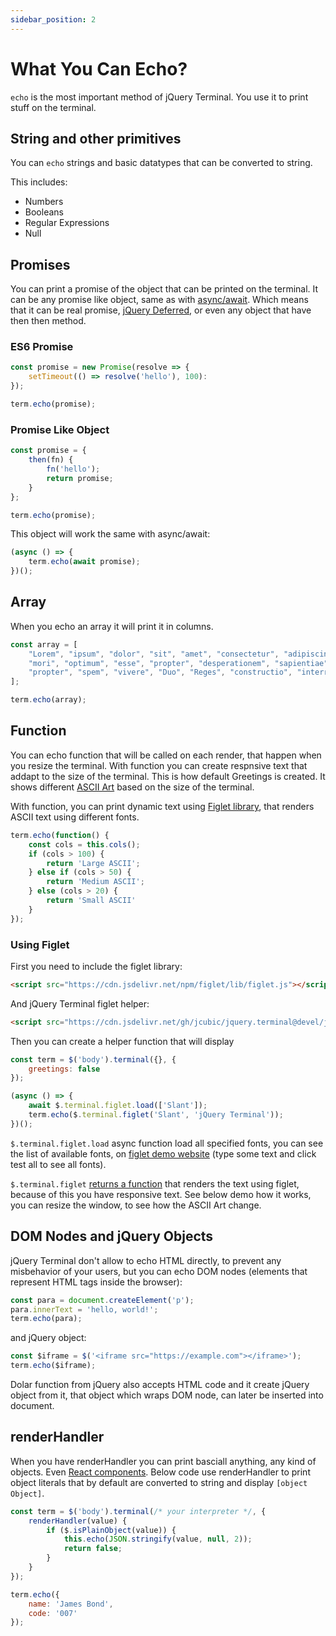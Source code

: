 ```yaml
---
sidebar_position: 2
---
```



# What You Can Echo?

`echo` is the most important method of jQuery Terminal. You use it to print stuff on the terminal.

## String and other primitives

You can `echo` strings and basic datatypes that can be converted to string.

This includes:

* Numbers
* Booleans
* Regular Expressions
* Null

## Promises

You can print a promise of the object that can be printed on the terminal. It can be any promise like object,
same as with [async/await](https://javascript.info/async-await). Which means that it can be real promise,
[jQuery Deferred](https://api.jquery.com/jquery.deferred/), or even any object that have then then method.

### ES6 Promise

```javascript
const promise = new Promise(resolve => {
    setTimeout(() => resolve('hello'), 100):
});

term.echo(promise);
```

### Promise Like Object

```javascript
const promise = {
    then(fn) {
        fn('hello');
        return promise;
    }
};

term.echo(promise);
```

This object will work the same with async/await:

```javascript
(async () => {
    term.echo(await promise);
})();
```

## Array

When you echo an array it will print it in columns.

```javascript
const array = [
    "Lorem", "ipsum", "dolor", "sit", "amet", "consectetur", "adipiscing", "elit", "Huic",
    "mori", "optimum", "esse", "propter", "desperationem", "sapientiae", "illi",
    "propter", "spem", "vivere", "Duo", "Reges", "constructio", "interrete"
];

term.echo(array);
```

<CodePen id="OPLpOLM" title="Echo Array" height={400} />

## Function

You can echo function that will be called on each render, that happen when you resize the
terminal. With function you can create respnsive text that addapt to the size of the terminal. This
is how default Greetings is created. It shows different [ASCII
Art](https://en.wikipedia.org/wiki/ASCII_art) based on the size of the terminal.

With function, you can print dynamic text using [Figlet library](https://github.com/patorjk/figlet.js),
that renders ASCII text using different fonts.

```javascript
term.echo(function() {
    const cols = this.cols();
    if (cols > 100) {
        return 'Large ASCII';
    } else if (cols > 50) {
        return 'Medium ASCII';
    } else (cols > 20) {
        return 'Small ASCII'
    }
});

```

### Using Figlet

First you need to include the figlet library:

```html
<script src="https://cdn.jsdelivr.net/npm/figlet/lib/figlet.js"></script>
```

And jQuery Terminal figlet helper:

```html
<script src="https://cdn.jsdelivr.net/gh/jcubic/jquery.terminal@devel/js/figlet.js"></script>
```

Then you can create a helper function that will display

```javascript
const term = $('body').terminal({}, {
    greetings: false
});

(async () => {
    await $.terminal.figlet.load(['Slant']);
    term.echo($.terminal.figlet('Slant', 'jQuery Terminal'));
})();
```

`$.terminal.figlet.load` async function load all specified fonts, you can see the list of available
fonts, on [figlet demo website](https://patorjk.com/software/taag/) (type some text and click test
all to see all fonts).

`$.terminal.figlet` [returns a
function](https://www.freecodecamp.org/news/higher-order-functions-explained/) that renders the text
using figlet, because of this you have responsive text. See below demo how it works, you can resize
the window, to see how the ASCII Art change.

<CodePen id="xbKqpZG" title="Terminal Figlet" />

## DOM Nodes and jQuery Objects

jQuery Terminal don't allow to echo HTML directly, to prevent any misbehavior of your users, but you can
echo DOM nodes (elements that represent HTML tags inside the browser):

```javascript
const para = document.createElement('p');
para.innerText = 'hello, world!';
term.echo(para);
```

and jQuery object:

```javascript
const $iframe = $('<iframe src="https://example.com"></iframe>');
term.echo($iframe);
```

Dolar function from jQuery also accepts HTML code and it create jQuery object from it, that object
which wraps DOM node, can later be inserted into document.

<CodePen id="VYZpVQY" title="echo DOM node and jQuery object" height={460} />

## renderHandler

When you have renderHandler you can print basciall anything, any kind of objects. Even [React
components](#???).  Below code use renderHandler to print object literals that by default are
converted to string and display `[object Object]`.

```javascript
const term = $('body').terminal(/* your interpreter */, {
    renderHandler(value) {
        if ($.isPlainObject(value)) {
            this.echo(JSON.stringify(value, null, 2));
            return false;
        }
    }
});

term.echo({
    name: 'James Bond',
    code: '007'
});
```

<CodePen id="ByBWJRV" title="Echo Object" height={340} />
